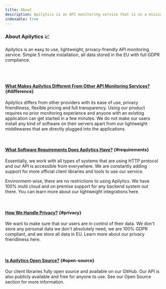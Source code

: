 ```yaml
---
title: About
description: Apilytics is an API monitoring service that is on a mission to make monitoring your APIs easy. With us, you can get started easily.
indexable: true
---
```


### About Apilytics 📈

<p className="text-xl">
  Apilytics is an easy to use, lightweight, privacy-friendly API monitoring service. Simple 5 minute
  installation, all data stored in the EU with full GDPR compliance.
</p>

<br />

<MockRequestsTimeFrame />

<br />

#### [What Makes Apilytics Different From Other API Monitoring Services?](#difference) {#difference}

Apilytics differs from other providers with its ease of use, privacy friendliness, flexible pricing and full transparency.
Using our product requires no prior monitoring experience and anyone with an existing application can get started in a few minutes.
We do not make our users install any kind of software on their servers apart from our lightweight middlewares that are directly plugged into the applications.

<br />

#### [What Software Requirements Does Apilytics Have?](#requirements) {#requirements}

Essentially, we work with all types of systems that are using HTTP protocol and our API is accessible from everywhere.
We are constantly adding support for more official client libraries and tools to use our service.

Environment-wise, there are no restrictions to using Apilytics.
We have 100% multi cloud and on premise support for any backend system out there.
You can learn more about our lightweight integrations <Link href={routes.lightweight}>here</Link>.

<br />

#### [How We Handle Privacy?](#privacy) {#privacy}

We want to make sure that our users are in control of their data.
We don't store any personal data we don't absolutely need, we are 100% GDPR compliant, and we store all data in EU.
Learn more about our privacy friendliness <Link href={routes.privacyFriendly}>here</Link>.

<br />

#### [Is Apilytics Open Source?](#open-source) {#open-source}

Our client libraries fully open source and available on our <ExternalLink href={routes.github}>GitHub</ExternalLink>.
Our API is also publicly available and free for anyone to use. See our <Link href={routes.openSource}>Open Source</Link> section for more information.
